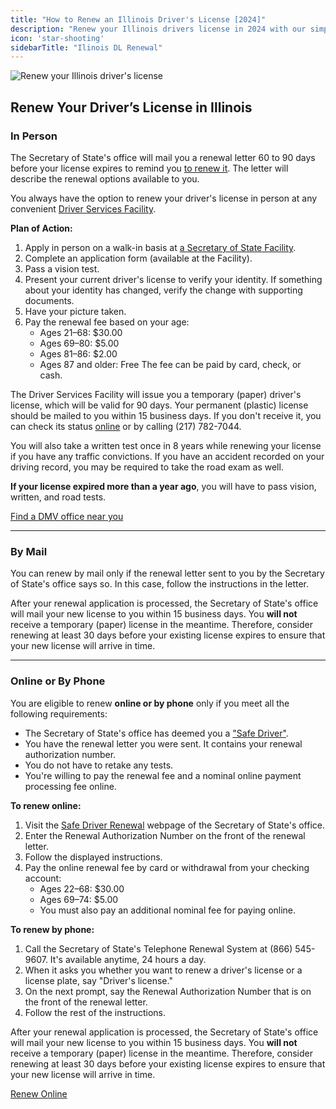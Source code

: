 ```yaml
---
title: "How to Renew an Illinois Driver's License [2024]"
description: "Renew your Illinois drivers license in 2024 with our simple, step-by-step guide. Find all the necessary requirements, forms, fees, and online renewal options to ensure a hassle-free experience. Stay legal and avoid fines - start your renewal process now!"
icon: 'star-shooting'
sidebarTitle: "Ilinois DL Renewal"
---
```

![Renew your Illinois driver's license](https://driving-tests.org/wp-content/uploads/2024/07/renew-illinois-drivers-license.jpg)
## Renew Your Driver’s License in Illinois

### In Person

The Secretary of State's office will mail you a renewal letter 60 to 90 days before your license expires to remind you [to renew it](https://driving-tests.org/beginner-drivers/how-to-renew-your-driver%E2%80%99s-license/). The letter will describe the renewal options available to you.

You always have the option to renew your driver's license in person at any convenient [Driver Services Facility](https://driving-tests.org/dmv-near-me/illinois-dmv-office-locations/).

**Plan of Action:**
1. Apply in person on a walk-in basis at [a Secretary of State Facility](https://www.ilsos.gov/facilityfinder/facility).
2. Complete an application form (available at the Facility).
3. Pass a vision test.
4. Present your current driver's license to verify your identity. If something about your identity has changed, verify the change with supporting documents.
5. Have your picture taken.
6. Pay the renewal fee based on your age:
   - Ages 21–68: $30.00
   - Ages 69–80: $5.00
   - Ages 81–86: $2.00
   - Ages 87 and older: Free
   The fee can be paid by card, check, or cash.

The Driver Services Facility will issue you a temporary (paper) driver's license, which will be valid for 90 days. Your permanent (plastic) license should be mailed to you within 15 business days. If you don't receive it, you can check its status [online](https://www.ilsos.gov/dlstatus) or by calling (217) 782-7044.

You will also take a written test once in 8 years while renewing your license if you have any traffic convictions. If you have an accident recorded on your driving record, you may be required to take the road exam as well.

**If your license expired more than a year ago**, you will have to pass vision, written, and road tests.

[Find a DMV office near you](https://driving-tests.org/dmv-near-me/)

---

### By Mail

You can renew by mail only if the renewal letter sent to you by the Secretary of State's office says so. In this case, follow the instructions in the letter.

After your renewal application is processed, the Secretary of State's office will mail your new license to you within 15 business days. You **will not** receive a temporary (paper) license in the meantime. Therefore, consider renewing at least 30 days before your existing license expires to ensure that your new license will arrive in time.

---

### Online or By Phone

You are eligible to renew **online or by phone** only if you meet all the following requirements:
- The Secretary of State's office has deemed you a ["Safe Driver"](http://www.cyberdriveillinois.com/departments/drivers/safe_driver/qualifications.html).
- You have the renewal letter you were sent. It contains your renewal authorization number.
- You do not have to retake any tests.
- You're willing to pay the renewal fee and a nominal online payment processing fee online.

**To renew online:**
1. Visit the [Safe Driver Renewal](https://www.ilsos.gov/SafeDriverWeb/) webpage of the Secretary of State's office.
2. Enter the Renewal Authorization Number on the front of the renewal letter.
3. Follow the displayed instructions.
4. Pay the online renewal fee by card or withdrawal from your checking account:
   - Ages 22–68: $30.00
   - Ages 69–74: $5.00
   - You must also pay an additional nominal fee for paying online.

**To renew by phone:**
1. Call the Secretary of State's Telephone Renewal System at (866) 545-9607. It's available anytime, 24 hours a day.
2. When it asks you whether you want to renew a driver's license or a license plate, say "Driver's license."
3. On the next prompt, say the Renewal Authorization Number that is on the front of the renewal letter.
4. Follow the rest of the instructions.

After your renewal application is processed, the Secretary of State's office will mail your new license to you within 15 business days. You **will not** receive a temporary (paper) license in the meantime. Therefore, consider renewing at least 30 days before your existing license expires to ensure that your new license will arrive in time.

[Renew Online](https://www.ilsos.gov/SafeDriverWeb/)

<Snippet file="renewal-state-block.mdx" />